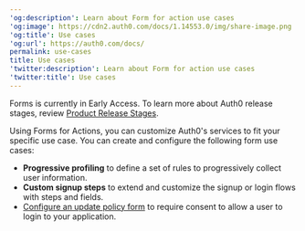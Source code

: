 ---
'og:description': Learn about Form for action use cases
'og:image': https://cdn2.auth0.com/docs/1.14553.0/img/share-image.png
'og:title': Use cases
'og:url': https://auth0.com/docs/
permalink: use-cases
title: Use cases
'twitter:description': Learn about Form for action use cases
'twitter:title': Use cases
---
<Warning>

Forms is currently in Early Access. To learn more about Auth0 release stages, review [Product Release Stages](/docs/troubleshoot/product-lifecycle/product-release-stages).

</Warning>

Using Forms for Actions, you can customize Auth0's services to fit your specific use case.
You can create and configure the following form use cases:

* **Progressive profiling** to define a set of rules to progressively collect user information.
* **Custom signup steps** to extend and customize the signup or login flows with steps and fields.
* [Configure an update policy form](https://sus.auth0.com/docs/contentful/7ZaefQOyKukQKq8p31lTS) to require consent to allow a user to login to your application.